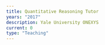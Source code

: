 ```yaml
---
title: Quantitative Reasoning Tutor
years: "2017"
description: Yale University ONEXYS
current: 0
type: "Teaching"
---
```


![]()
